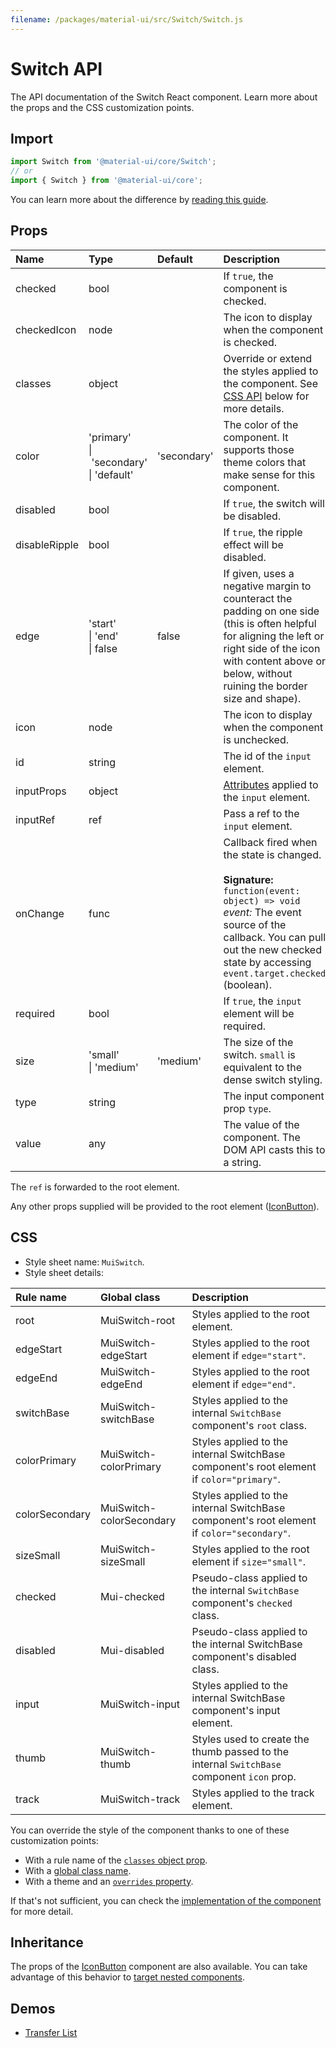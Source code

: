 ```yaml
---
filename: /packages/material-ui/src/Switch/Switch.js
---
```



<!--- This documentation is automatically generated, do not try to edit it. -->

# Switch API

<p className="description">The API documentation of the Switch React component. Learn more about the props and the CSS customization points.</p>

## Import

```js
import Switch from '@material-ui/core/Switch';
// or
import { Switch } from '@material-ui/core';
```

You can learn more about the difference by [reading this guide](/guides/minimizing-bundle-size/).



## Props

| Name | Type | Default | Description |
|:-----|:-----|:--------|:------------|
| <span className="prop-name">checked</span> | <span className="prop-type">bool</span> |  | If `true`, the component is checked. |
| <span className="prop-name">checkedIcon</span> | <span className="prop-type">node</span> |  | The icon to display when the component is checked. |
| <span className="prop-name">classes</span> | <span className="prop-type">object</span> |  | Override or extend the styles applied to the component. See [CSS API](#css) below for more details. |
| <span className="prop-name">color</span> | <span className="prop-type">'primary'<br />&#124;&nbsp;'secondary'<br />&#124;&nbsp;'default'</span> | <span className="prop-default">'secondary'</span> | The color of the component. It supports those theme colors that make sense for this component. |
| <span className="prop-name">disabled</span> | <span className="prop-type">bool</span> |  | If `true`, the switch will be disabled. |
| <span className="prop-name">disableRipple</span> | <span className="prop-type">bool</span> |  | If `true`, the ripple effect will be disabled. |
| <span className="prop-name">edge</span> | <span className="prop-type">'start'<br />&#124;&nbsp;'end'<br />&#124;&nbsp;false</span> | <span className="prop-default">false</span> | If given, uses a negative margin to counteract the padding on one side (this is often helpful for aligning the left or right side of the icon with content above or below, without ruining the border size and shape). |
| <span className="prop-name">icon</span> | <span className="prop-type">node</span> |  | The icon to display when the component is unchecked. |
| <span className="prop-name">id</span> | <span className="prop-type">string</span> |  | The id of the `input` element. |
| <span className="prop-name">inputProps</span> | <span className="prop-type">object</span> |  | [Attributes](https://developer.mozilla.org/en-US/docs/Web/HTML/Element/input#Attributes) applied to the `input` element. |
| <span className="prop-name">inputRef</span> | <span className="prop-type">ref</span> |  | Pass a ref to the `input` element. |
| <span className="prop-name">onChange</span> | <span className="prop-type">func</span> |  | Callback fired when the state is changed.<br /><br />**Signature:**<br />`function(event: object) => void`<br />*event:* The event source of the callback. You can pull out the new checked state by accessing `event.target.checked` (boolean). |
| <span className="prop-name">required</span> | <span className="prop-type">bool</span> |  | If `true`, the `input` element will be required. |
| <span className="prop-name">size</span> | <span className="prop-type">'small'<br />&#124;&nbsp;'medium'</span> | <span className="prop-default">'medium'</span> | The size of the switch. `small` is equivalent to the dense switch styling. |
| <span className="prop-name">type</span> | <span className="prop-type">string</span> |  | The input component prop `type`. |
| <span className="prop-name">value</span> | <span className="prop-type">any</span> |  | The value of the component. The DOM API casts this to a string. |

The `ref` is forwarded to the root element.

Any other props supplied will be provided to the root element ([IconButton](/api/icon-button/)).

## CSS

- Style sheet name: `MuiSwitch`.
- Style sheet details:

| Rule name | Global class | Description |
|:-----|:-------------|:------------|
| <span className="prop-name">root</span> | <span className="prop-name">MuiSwitch-root</span> | Styles applied to the root element.
| <span className="prop-name">edgeStart</span> | <span className="prop-name">MuiSwitch-edgeStart</span> | Styles applied to the root element if `edge="start"`.
| <span className="prop-name">edgeEnd</span> | <span className="prop-name">MuiSwitch-edgeEnd</span> | Styles applied to the root element if `edge="end"`.
| <span className="prop-name">switchBase</span> | <span className="prop-name">MuiSwitch-switchBase</span> | Styles applied to the internal `SwitchBase` component's `root` class.
| <span className="prop-name">colorPrimary</span> | <span className="prop-name">MuiSwitch-colorPrimary</span> | Styles applied to the internal SwitchBase component's root element if `color="primary"`.
| <span className="prop-name">colorSecondary</span> | <span className="prop-name">MuiSwitch-colorSecondary</span> | Styles applied to the internal SwitchBase component's root element if `color="secondary"`.
| <span className="prop-name">sizeSmall</span> | <span className="prop-name">MuiSwitch-sizeSmall</span> | Styles applied to the root element if `size="small"`.
| <span className="prop-name">checked</span> | <span className="prop-name">Mui-checked</span> | Pseudo-class applied to the internal `SwitchBase` component's `checked` class.
| <span className="prop-name">disabled</span> | <span className="prop-name">Mui-disabled</span> | Pseudo-class applied to the internal SwitchBase component's disabled class.
| <span className="prop-name">input</span> | <span className="prop-name">MuiSwitch-input</span> | Styles applied to the internal SwitchBase component's input element.
| <span className="prop-name">thumb</span> | <span className="prop-name">MuiSwitch-thumb</span> | Styles used to create the thumb passed to the internal `SwitchBase` component `icon` prop.
| <span className="prop-name">track</span> | <span className="prop-name">MuiSwitch-track</span> | Styles applied to the track element.

You can override the style of the component thanks to one of these customization points:

- With a rule name of the [`classes` object prop](/customization/components/#overriding-styles-with-classes).
- With a [global class name](/customization/components/#overriding-styles-with-global-class-names).
- With a theme and an [`overrides` property](/customization/globals/#css).

If that's not sufficient, you can check the [implementation of the component](https://github.com/mui-org/material-ui/blob/master/packages/material-ui/src/Switch/Switch.js) for more detail.

## Inheritance

The props of the [IconButton](/api/icon-button/) component are also available.
You can take advantage of this behavior to [target nested components](/guides/api/#spread).

## Demos

- [Transfer List](/components/transfer-list/)

